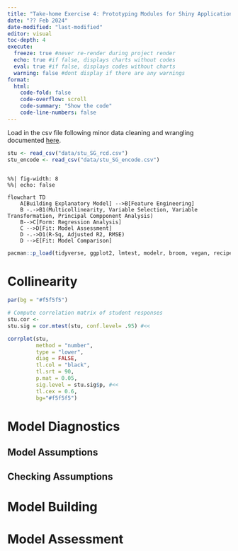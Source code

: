 ```yaml
---
title: "Take-home Exercise 4: Prototyping Modules for Shiny Application"
date: "?? Feb 2024"
date-modified: "last-modified"
editor: visual
toc-depth: 4
execute:
  freeze: true #never re-render during project render
  echo: true #if false, displays charts without codes
  eval: true #if false, displays codes without charts
  warning: false #dont display if there are any warnings
format: 
  html:
    code-fold: false
    code-overflow: scroll
    code-summary: "Show the code"
    code-line-numbers: false
---
```


Load in the csv file following minor data cleaning and wrangling documented [here]().

```r
stu <- read_csv("data/stu_SG_rcd.csv")
stu_encode <- read_csv("data/stu_SG_encode.csv")
```

```r

```


```mermaid
%%| fig-width: 8
%%| echo: false

flowchart TD
    A[Building Explanatory Model] -->B[Feature Engineering]
    B -.->B1(Multicollinearity, Variable Selection, Variable Transformation, Principal Compponent Analysis)
    B-->C[Form: Regression Analysis]
    C -->D[Fit: Model Assessment]
    D -.->D1(R-Sq, Adjusted R2, RMSE)    
    D -->E[Fit: Model Comparison]
```

```r
pacman::p_load(tidyverse, ggplot2, lmtest, modelr, broom, vegan, recipes, DALEX, stargazer, corrplot)
```




# Collinearity



```r
par(bg = "#f5f5f5")

# Compute correlation matrix of student responses
stu.cor <- 
stu.sig = cor.mtest(stu, conf.level= .95) #<< 

corrplot(stu,
         method = "number",
         type = "lower",
         diag = FALSE,
         tl.col = "black",
         tl.srt = 90,
         p.mat = 0.05,
         sig.level = stu.sig$p, #<<
         tl.cex = 0.6,
         bg="#f5f5f5")
```





# Model Diagnostics

## Model Assumptions

## Checking Assumptions

# Model Building

# Model Assessment
